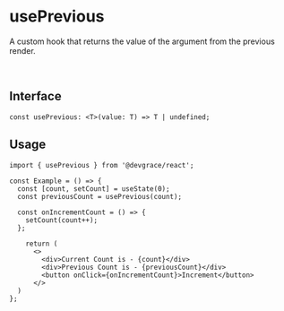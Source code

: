 # usePrevious

A custom hook that returns the value of the argument from the previous render.

<br />

## Interface
```tsx
const usePrevious: <T>(value: T) => T | undefined;
```

## Usage

```tsx
import { usePrevious } from '@devgrace/react';

const Example = () => {
  const [count, setCount] = useState(0);
  const previousCount = usePrevious(count);

  const onIncrementCount = () => {
    setCount(count++);
  };

    return (
      <>
        <div>Current Count is - {count}</div>
        <div>Previous Count is - {previousCount}</div>
        <button onClick={onIncrementCount}>Increment</button>
      </>
  )
};
```
